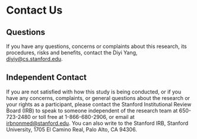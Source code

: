 # Contact Us
## Questions
If you have any questions, concerns or complaints about this research, its procedures, risks and benefits, contact the Diyi Yang, diyiy@cs.stanford.edu.

## Independent Contact
If you are not satisfied with how this study is being conducted, or if you have any concerns, complaints, or general questions about the research or your rights as a participant, please contact the Stanford Institutional Review Board (IRB) to speak to someone independent of the research team at 650-723-2480 or toll free at 1-866-680-2906, or email at irbnonmed@stanford.edu. You can also write to the Stanford IRB, Stanford University, 1705 El Camino Real, Palo Alto, CA 94306.
